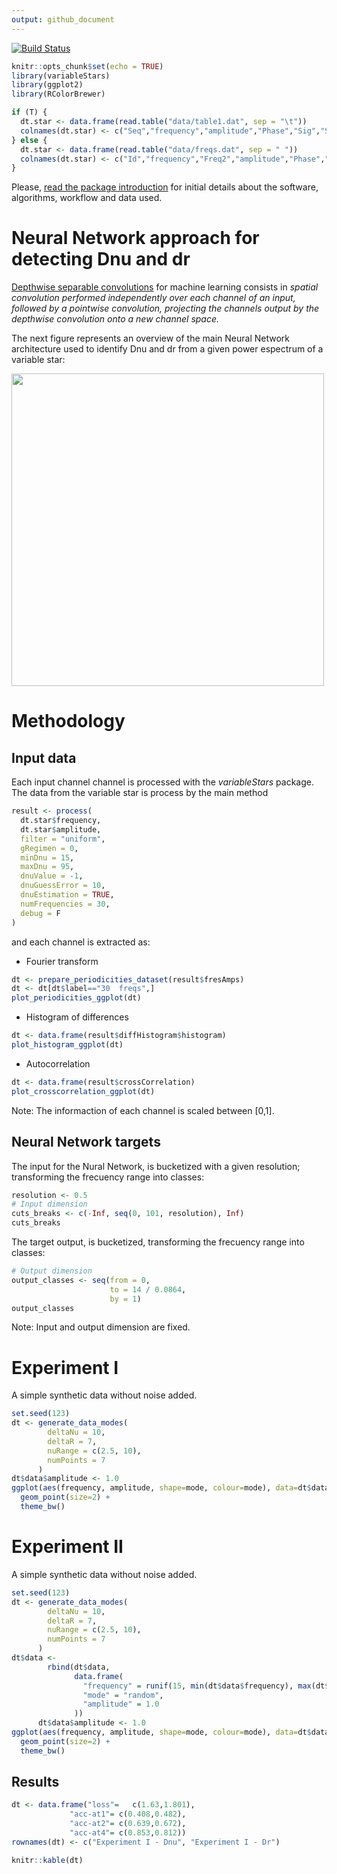 ```yaml
---
output: github_document
---
```


[![Build Status](https://travis-ci.org/rmaestre/variableStars.svg?branch=master)](https://travis-ci.org/rmaestre/variableStars)


```r
knitr::opts_chunk$set(echo = TRUE)
library(variableStars)
library(ggplot2)
library(RColorBrewer)
```



```r
if (T) {
  dt.star <- data.frame(read.table("data/table1.dat", sep = "\t"))
  colnames(dt.star) <- c("Seq","frequency","amplitude","Phase","Sig","S/N","rms","e_Freq","e_Amp","e_Phase")
} else {
  dt.star <- data.frame(read.table("data/freqs.dat", sep = " "))
  colnames(dt.star) <- c("Id","frequency","Freq2","amplitude","Phase","Sig", "S/N","rms", "e_Freq1","e_Amp","e_Phase")
}
```


Please, [read the package introduction](https://github.com/rmaestre/variableStars/blob/master/README.md) for initial details about the software, algorithms, workflow and data used.

Neural Network approach for detecting Dnu and dr
=================================================================

[Depthwise separable convolutions](https://arxiv.org/pdf/1610.02357.pdf) for machine learning consists in *spatial convolution performed independently over each channel of an input, followed by a pointwise convolution, projecting the channels output by the depthwise convolution onto a new channel space. *

The next figure represents an overview of the main Neural Network architecture used to identify Dnu and dr from a given power espectrum of a variable star:

<img src="https://raw.githubusercontent.com/rmaestre/variableStars/master/docs/figures/nn-approach.png" data-canonical-src="https://raw.githubusercontent.com/rmaestre/variableStars/master/docs/figures/nn-approach.png" width="500" />







Methodology
===============


Input data
-----------

Each input channel channel is processed with the *variableStars* package. The data from the variable star is process by the main method

```r
result <- process(
  dt.star$frequency,
  dt.star$amplitude,
  filter = "uniform",
  gRegimen = 0,
  minDnu = 15,
  maxDnu = 95,
  dnuValue = -1,
  dnuGuessError = 10,
  dnuEstimation = TRUE,
  numFrequencies = 30,
  debug = F
)
```

and each channel is extracted as:

* Fourier transform

```r
dt <- prepare_periodicities_dataset(result$fresAmps)
dt <- dt[dt$label=="30  freqs",]
plot_periodicities_ggplot(dt)
```

* Histogram of differences 

```r
dt <- data.frame(result$diffHistogram$histogram)
plot_histogram_ggplot(dt)
```

* Autocorrelation 

```r
dt <- data.frame(result$crossCorrelation)
plot_crosscorrelation_ggplot(dt)
```

Note: The informaction of each channel is scaled between [0,1].

Neural Network targets
-----------

The input for the Nural Network, is bucketized with a given resolution; transforming the frecuency range into classes:

```r
resolution <- 0.5
# Input dimension
cuts_breaks <- c(-Inf, seq(0, 101, resolution), Inf)
cuts_breaks
```

The target output, is bucketized, transforming the frecuency range into classes:

```r
# Output dimension
output_classes <- seq(from = 0,
                      to = 14 / 0.0864,
                      by = 1)
output_classes
```

Note: Input and output dimension are fixed.


Experiment I
===============

A simple synthetic data without noise added.

```r
set.seed(123)
dt <- generate_data_modes(
        deltaNu = 10,
        deltaR = 7,
        nuRange = c(2.5, 10),
        numPoints = 7
      )
dt$data$amplitude <- 1.0
ggplot(aes(frequency, amplitude, shape=mode, colour=mode), data=dt$data) +
  geom_point(size=2) +
  theme_bw()
```    
      
Experiment II
===============

A simple synthetic data without noise added.

```r
set.seed(123)
dt <- generate_data_modes(
        deltaNu = 10,
        deltaR = 7,
        nuRange = c(2.5, 10),
        numPoints = 7
      )
dt$data <-
        rbind(dt$data,
              data.frame(
                "frequency" = runif(15, min(dt$data$frequency), max(dt$data$frequency)),
                "mode" = "random",
                "amplitude" = 1.0
              ))
      dt$data$amplitude <- 1.0
ggplot(aes(frequency, amplitude, shape=mode, colour=mode), data=dt$data) +
  geom_point(size=2) +
  theme_bw()
```    



Results
---------------

```r
dt <- data.frame("loss"=   c(1.63,1.801),
             "acc-at1"= c(0.408,0.482),
             "acc-at2"= c(0.639,0.672),
             "acc-at4"= c(0.853,0.812))
rownames(dt) <- c("Experiment I - Dnu", "Experiment I - Dr")

knitr::kable(dt)
```

